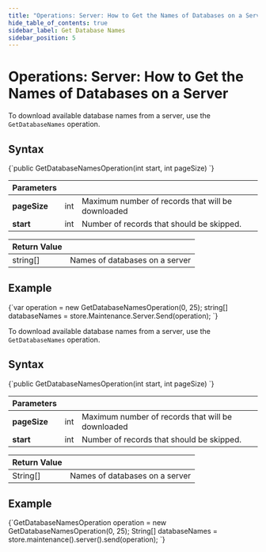 ```yaml
---
title: "Operations: Server: How to Get the Names of Databases on a Server"
hide_table_of_contents: true
sidebar_label: Get Database Names
sidebar_position: 5
---
```





# Operations: Server: How to Get the Names of Databases on a Server
<LanguageSwitcher supportedLanguages={supportedLanguages} />
<LanguageContent language="csharp">


To download available database names from a server, use the `GetDatabaseNames` operation.

## Syntax

<TabItem value="get_db_names_interface" label="get_db_names_interface">
<CodeBlock language="csharp">
{`public GetDatabaseNamesOperation(int start, int pageSize)
`}
</CodeBlock>
</TabItem>

| Parameters | | |
| ------------- | ------------- | ----- |
| **pageSize** | int | Maximum number of records that will be downloaded |
| **start** | int | Number of records that should be skipped. |

| Return Value | |
| ------------- | ----- |
| string[] | Names of databases on a server |

## Example

<TabItem value="get_db_names_sample" label="get_db_names_sample">
<CodeBlock language="csharp">
{`var operation = new GetDatabaseNamesOperation(0, 25);
string[] databaseNames = store.Maintenance.Server.Send(operation);
`}
</CodeBlock>
</TabItem>

</LanguageContent>
<LanguageContent language="java">


To download available database names from a server, use the `GetDatabaseNames` operation.

## Syntax

<TabItem value="get_db_names_interface" label="get_db_names_interface">
<CodeBlock language="java">
{`public GetDatabaseNamesOperation(int start, int pageSize)
`}
</CodeBlock>
</TabItem>

| Parameters | | |
| ------------- | ------------- | ----- |
| **pageSize** | int | Maximum number of records that will be downloaded |
| **start** | int | Number of records that should be skipped. |

| Return Value | |
| ------------- | ----- |
| String[] | Names of databases on a server |

## Example

<TabItem value="get_db_names_sample" label="get_db_names_sample">
<CodeBlock language="java">
{`GetDatabaseNamesOperation operation = new GetDatabaseNamesOperation(0, 25);
String[] databaseNames = store.maintenance().server().send(operation);
`}
</CodeBlock>
</TabItem>

</LanguageContent>

<!---

-->